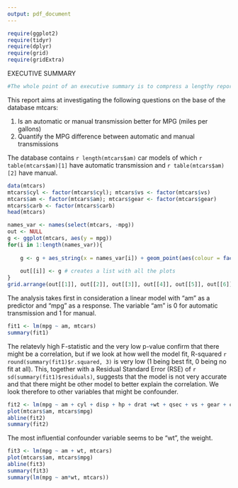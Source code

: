 ```yaml
---
output: pdf_document
---
```

```r
require(ggplot2)
require(tidyr)
require(dplyr)
require(grid)
require(gridExtra)
```
EXECUTIVE SUMMARY
```r
#The whole point of an executive summary is to compress a lengthy report in a few sentences so that a person with very limited time to invest (like an executive director) would be able to understand what the whole thing is about. It should include all: the problem, the methods used and the results obtained.
```
This report aims at investigating the following questions on the base of the database mtcars:

1. Is an automatic or manual transmission better for MPG (miles per gallons)     
2. Quantify the MPG difference between automatic and manual transmissions     

The database contains `r length(mtcars$am)` car models of which `r table(mtcars$am)[1]` have automatic transmission and `r table(mtcars$am)[2]` have manual.

```r
data(mtcars)
mtcars$cyl <- factor(mtcars$cyl); mtcars$vs <- factor(mtcars$vs) 
mtcars$am <- factor(mtcars$am); mtcars$gear <- factor(mtcars$gear) 
mtcars$carb <- factor(mtcars$carb)
head(mtcars)
```

```r
names_var <- names(select(mtcars, -mpg))
out <- NULL
g <- ggplot(mtcars, aes(y = mpg))
for(i in 1:length(names_var)){
    
    g <- g + aes_string(x = names_var[i]) + geom_point(aes(colour = factor(am))) + geom_smooth(method = "lm", aes(group = 1)) + guides(colour = FALSE)
    
    out[[i]] <- g # creates a list with all the plots 
}
grid.arrange(out[[1]], out[[2]], out[[3]], out[[4]], out[[5]], out[[6]], out[[7]], out[[8]], out[[9]], out[[10]], nrow = 2)
```
    
The analysis takes first in consideration a linear model with "am" as a predictor and "mpg" as a response. The variable "am" is 0 for automatic transmission and 1 for manual.    
   
```r
fit1 <- lm(mpg ~ am, mtcars)
summary(fit1)
```
The relatevly high F-statistic and the very low p-value confirm that there might be a correlation, but if we look at how well the model fit, R-squared `r round(summary(fit1)$r.squared, 3)` is very low (1 being best fit, 0 being no fit at all). This, together with a Residual Standard Error (RSE) of `r sd(summary(fit1)$residuals)`, suggests that the model is not very accurate and that there might be other model to better explain the correlation.
We look therefore to other variables that might be confounder. 

```r
fit2 <- lm(mpg ~ am + cyl + disp + hp + drat +wt + qsec + vs + gear + carb, mtcars)
plot(mtcars$am, mtcars$mpg)
abline(fit2)
summary(fit2)

```

The most influential confounder variable seems to be "wt", the weight.

```r
fit3 <- lm(mpg ~ am + wt, mtcars)
plot(mtcars$am, mtcars$mpg)
abline(fit3)
summary(fit3)
summary(lm(mpg ~ am*wt, mtcars))
```